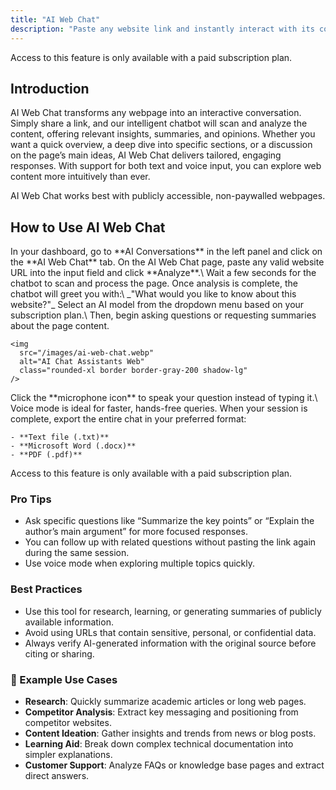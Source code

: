 ```yaml
---
title: "AI Web Chat"
description: "Paste any website link and instantly interact with its content. AI Web Chat analyzes the page and answers your questions, providing insights and summaries in real time."
---
```


<Warning>
  Access to this feature is only available with a paid subscription plan.
</Warning>

## Introduction

AI Web Chat transforms any webpage into an interactive conversation. Simply share a link, and our intelligent chatbot will scan and analyze the content, offering relevant insights, summaries, and opinions. Whether you want a quick overview, a deep dive into specific sections, or a discussion on the page’s main ideas, AI Web Chat delivers tailored, engaging responses. With support for both text and voice input, you can explore web content more intuitively than ever.

<Note>
  AI Web Chat works best with publicly accessible, non-paywalled webpages.
</Note>

## How to Use AI Web Chat

<Steps>
  <Step title="Navigate to AI Web Chat">
    In your dashboard, go to **AI Conversations** in the left panel and click on the **AI Web Chat** tab.
  </Step>
  <Step title="Paste a Web Link">
    On the AI Web Chat page, paste any valid website URL into the input field and click **Analyze**.\
    Wait a few seconds for the chatbot to scan and process the page.
  </Step>
  <Step title="Initial Chatbot Prompt">
    Once analysis is complete, the chatbot will greet you with:\
    _"What would you like to know about this website?"_
  </Step>
  <Step title="Choose AI Model">
    Select an AI model from the dropdown menu based on your subscription plan.\
    Then, begin asking questions or requesting summaries about the page content.

    <img
      src="/images/ai-web-chat.webp"
      alt="AI Chat Assistants Web"
      class="rounded-xl border border-gray-200 shadow-lg"
    />
  </Step>
  <Step title="Use Voice Mode (Optional)">
    Click the **microphone icon** to speak your question instead of typing it.\
    Voice mode is ideal for faster, hands-free queries.
  </Step>
  <Step title="Export the Conversation">
    When your session is complete, export the entire chat in your preferred format:

    - **Text file (.txt)**
    - **Microsoft Word (.docx)**
    - **PDF (.pdf)**
  </Step>
</Steps>

<Warning>
  Access to this feature is only available with a paid subscription plan.
</Warning>

### Pro Tips

- Ask specific questions like “Summarize the key points” or “Explain the author’s main argument” for more focused responses.
- You can follow up with related questions without pasting the link again during the same session.
- Use voice mode when exploring multiple topics quickly.

### Best Practices

- Use this tool for research, learning, or generating summaries of publicly available information.
- Avoid using URLs that contain sensitive, personal, or confidential data.
- Always verify AI-generated information with the original source before citing or sharing.

### 📌 Example Use Cases

- **Research**: Quickly summarize academic articles or long web pages.
- **Competitor Analysis**: Extract key messaging and positioning from competitor websites.
- **Content Ideation**: Gather insights and trends from news or blog posts.
- **Learning Aid**: Break down complex technical documentation into simpler explanations.
- **Customer Support**: Analyze FAQs or knowledge base pages and extract direct answers.